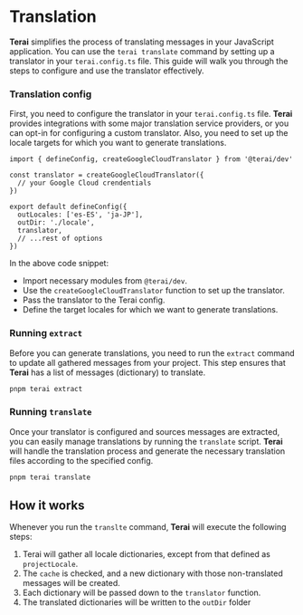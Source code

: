
# Translation

**Terai** simplifies the process of translating messages in your JavaScript
application. You can use the `terai translate` command by setting up a
translator in your `terai.config.ts` file. This guide will walk you through the
steps to configure and use the translator effectively.

<Steps>

### Translation config

First, you need to configure the translator in your `terai.config.ts` file.
**Terai** provides integrations with some major translation
service providers, or you can opt-in for configuring a custom translator.
Also, you need to set up the locale targets for which you want to generate translations.

```tsx
import { defineConfig, createGoogleCloudTranslator } from '@terai/dev'

const translator = createGoogleCloudTranslator({
  // your Google Cloud crendentials
})

export default defineConfig({
  outLocales: ['es-ES', 'ja-JP'],
  outDir: './locale',
  translator,
  // ...rest of options
})
```

In the above code snippet:

- Import necessary modules from `@terai/dev`.
- Use the `createGoogleCloudTranslator` function to set up the translator.
- Pass the translator to the Terai config.
- Define the target locales for which we want to generate translations.

### Running `extract`

Before you can generate translations, you need to run the `extract` command to
update all gathered messages from your project. This step ensures that **Terai** has a
list of messages (dictionary) to translate.

```sh
pnpm terai extract
```

### Running `translate`

Once your translator is configured and sources messages are extracted, you can easily
manage translations by running the `translate` script. **Terai** will handle the
translation process and generate the necessary translation files according to the specified config.

```sh
pnpm terai translate
```

</Steps>

## How it works

Whenever you run the `translte` command, **Terai** will execute the following steps:

1. Terai will gather all locale dictionaries, except from that defined as `projectLocale`.
2. The `cache` is checked, and a new dictionary with those non-translated messages will be created.
3. Each dictionary will be passed down to the `translator` function.
4. The translated dictionaries will be written to the `outDir` folder
